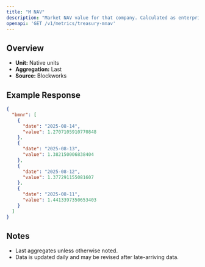 ```yaml
---
title: "M NAV"
description: "Market NAV value for that company. Calculated as enterprise value / NAV"
openapi: 'GET /v1/metrics/treasury-mnav'
---
```


## Overview

- **Unit:** Native units
- **Aggregation:** Last
- **Source:** Blockworks

## Example Response

```json
{
  "bmnr": [
    {
      "date": "2025-08-14",
      "value": 1.2707105910770848
    },
    {
      "date": "2025-08-13",
      "value": 1.382150006838404
    },
    {
      "date": "2025-08-12",
      "value": 1.377291155081607
    },
    {
      "date": "2025-08-11",
      "value": 1.4413397350653403
    }
  ]
}
```

## Notes
- Last aggregates unless otherwise noted.
- Data is updated daily and may be revised after late-arriving data.
